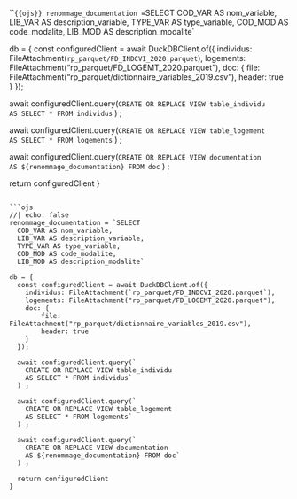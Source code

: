 ```{{ojs}}
renommage_documentation = `SELECT 
  COD_VAR AS nom_variable, 
  LIB_VAR AS description_variable, 
  TYPE_VAR AS type_variable, 
  COD_MOD AS code_modalite, 
  LIB_MOD AS description_modalite`

db = {
  const configuredClient = await DuckDBClient.of({
    individus: FileAttachment(`rp_parquet/FD_INDCVI_2020.parquet`),
    logements: FileAttachment("rp_parquet/FD_LOGEMT_2020.parquet"),
    doc: {
        file: FileAttachment("rp_parquet/dictionnaire_variables_2019.csv"),
        header: true
    }
  });

  await configuredClient.query(`
    CREATE OR REPLACE VIEW table_individu 
    AS SELECT * FROM individus`
  ) ;

  await configuredClient.query(`
    CREATE OR REPLACE VIEW table_logement 
    AS SELECT * FROM logements`
  ) ;

  await configuredClient.query(`
    CREATE OR REPLACE VIEW documentation 
    AS ${renommage_documentation} FROM doc`
  ) ;

  return configuredClient
}
```

```ojs
//| echo: false
renommage_documentation = `SELECT 
  COD_VAR AS nom_variable, 
  LIB_VAR AS description_variable, 
  TYPE_VAR AS type_variable, 
  COD_MOD AS code_modalite, 
  LIB_MOD AS description_modalite`

db = {
  const configuredClient = await DuckDBClient.of({
    individus: FileAttachment(`rp_parquet/FD_INDCVI_2020.parquet`),
    logements: FileAttachment("rp_parquet/FD_LOGEMT_2020.parquet"),
    doc: {
        file: FileAttachment("rp_parquet/dictionnaire_variables_2019.csv"),
        header: true
    }
  });

  await configuredClient.query(`
    CREATE OR REPLACE VIEW table_individu 
    AS SELECT * FROM individus`
  ) ;

  await configuredClient.query(`
    CREATE OR REPLACE VIEW table_logement 
    AS SELECT * FROM logements`
  ) ;

  await configuredClient.query(`
    CREATE OR REPLACE VIEW documentation 
    AS ${renommage_documentation} FROM doc`
  ) ;

  return configuredClient
}
```

